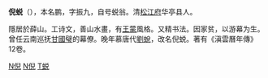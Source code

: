 {{unreferenced|time=2010-05-12T05:55:09+00:00}}
'''倪蜕'''（{{bd|?||?|}}），本名鹏，字振九，自号蜕翁。清[[松江府|松江府]]华亭县人。

隱居於薛山。工诗文，善山水畫，有[[王蒙|王蒙]]風格。又精书法。因家贫，以游幕为生。曾任云南巡抚[[甘國璧|甘國璧]]的幕僚。晚年慕唐代[[劉蛻|劉蛻]]，改名倪蜕。著有《滇雲曆年傳》12卷。

{{清朝人物小作品}}
[[category:清朝画家|N倪]]
[[category:上海人|N倪]]
[[category:倪姓|T蜕]]